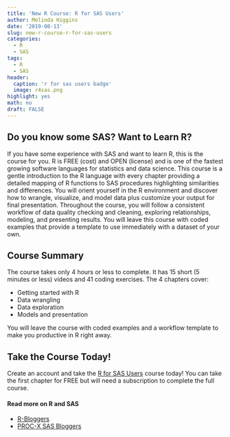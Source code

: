```yaml
---
title: 'New R Course: R for SAS Users'
author: Melinda Higgins
date: '2019-08-13'
slug: new-r-course-r-for-sas-users
categories:
  - R
  - SAS
tags:
  - R
  - SAS
header:
  caption: 'r for sas users badge'
  image: r4sas.png
highlight: yes
math: no
draft: FALSE
---
```


## Do you know some SAS? Want to Learn R?

If you have some experience with SAS and want to learn R, this is the course for you. R is FREE (cost) and OPEN (license) and is one of the fastest growing software languages for statistics and data science. This course is a gentle introduction to the R language with every chapter providing a detailed mapping of R functions to SAS procedures highlighting similarities and differences. You will orient yourself in the R environment and discover how to wrangle, visualize, and model data plus customize your output for final presentation. Throughout the course, you will follow a consistent workflow of data quality checking and cleaning, exploring relationships, modeling, and presenting results. You will leave this course with coded examples that provide a template to use immediately with a dataset of your own.

## Course Summary

The course takes only 4 hours or less to complete. It has 15 short (5 minutes or less) videos and 41 coding exercises. The  4 chapters cover:

* Getting started with R
* Data wrangling
* Data exploration
* Models and presentation

You will leave the course with coded examples and a workflow template to make you productive in R right away.

## Take the Course Today!

Create an account and take the [R for SAS Users](https://www.datacamp.com/courses/r-for-sas-users) course today! You can take the first chapter for FREE but will need a subscription to complete the full course.

#### Read more on R and SAS

* [R-Bloggers](https://www.r-bloggers.com/) 
* [PROC-X SAS Bloggers](http://www.proc-x.com/)

